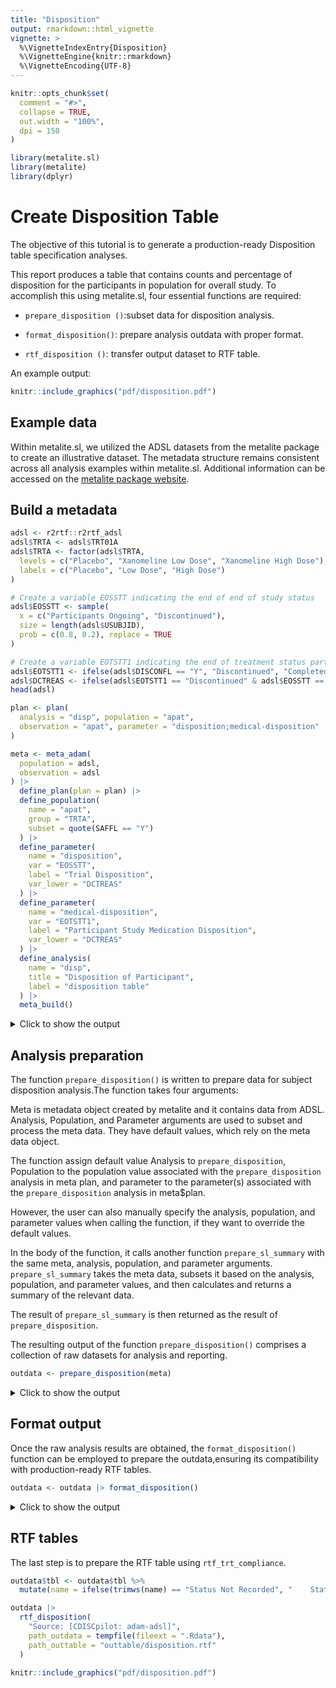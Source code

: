 ```yaml
---
title: "Disposition"
output: rmarkdown::html_vignette
vignette: >
  %\VignetteIndexEntry{Disposition}
  %\VignetteEngine{knitr::rmarkdown}
  %\VignetteEncoding{UTF-8}
---
```


```r
knitr::opts_chunk$set(
  comment = "#>",
  collapse = TRUE,
  out.width = "100%",
  dpi = 150
)
```

```r
library(metalite.sl)
library(metalite)
library(dplyr)
```



# Create Disposition Table

The objective of this tutorial is to generate a production-ready Disposition table specification analyses.

This report produces a table that contains counts and percentage of disposition for the participants in population for overall study.
To accomplish this using metalite.sl, four essential functions are required:

- `prepare_disposition ()`:subset data for disposition analysis.

- `format_disposition()`: prepare analysis outdata with proper format.

- `rtf_disposition ()`: transfer output dataset to RTF table.

An example output:

```r
knitr::include_graphics("pdf/disposition.pdf")
```


## Example data

Within metalite.sl, we utilized the ADSL datasets from the metalite
package to create an illustrative dataset.
The metadata structure remains consistent across all analysis examples
within metalite.sl.
Additional information can be accessed on the
[metalite package website](https://merck.github.io/metalite/articles/metalite.html).

## Build a metadata


```r
adsl <- r2rtf::r2rtf_adsl
adsl$TRTA <- adsl$TRT01A
adsl$TRTA <- factor(adsl$TRTA,
  levels = c("Placebo", "Xanomeline Low Dose", "Xanomeline High Dose"),
  labels = c("Placebo", "Low Dose", "High Dose")
)

# Create a variable EOSSTT indicating the end of end of study status
adsl$EOSSTT <- sample(
  x = c("Participants Ongoing", "Discontinued"),
  size = length(adsl$USUBJID),
  prob = c(0.8, 0.2), replace = TRUE
)

# Create a variable EOTSTT1 indicating the end of treatment status part 1
adsl$EOTSTT1 <- ifelse(adsl$DISCONFL == "Y", "Discontinued", "Completed")
adsl$DCTREAS <- ifelse(adsl$EOTSTT1 == "Discontinued" & adsl$EOSSTT == "Discontinued", adsl$DCREASCD, NA)
head(adsl)
```

```r
plan <- plan(
  analysis = "disp", population = "apat",
  observation = "apat", parameter = "disposition;medical-disposition"
)
```


```r
meta <- meta_adam(
  population = adsl,
  observation = adsl
) |>
  define_plan(plan = plan) |>
  define_population(
    name = "apat",
    group = "TRTA",
    subset = quote(SAFFL == "Y")
  ) |>
  define_parameter(
    name = "disposition",
    var = "EOSSTT",
    label = "Trial Disposition",
    var_lower = "DCTREAS"
  ) |>
  define_parameter(
    name = "medical-disposition",
    var = "EOTSTT1",
    label = "Participant Study Medication Disposition",
    var_lower = "DCTREAS"
  ) |>
  define_analysis(
    name = "disp",
    title = "Disposition of Participant",
    label = "disposition table"
  ) |>
  meta_build()
```

<details>
<summary>Click to show the output</summary>
```r
meta
```
</details>

## Analysis preparation

The function `prepare_disposition()` is written to prepare data for subject disposition analysis.The function takes four arguments:

Meta is metadata object created by metalite and it contains data from ADSL.
Analysis, Population, and Parameter arguments are used to subset and process the meta data. They have default values, which rely on the meta data object.

The function assign default value Analysis to `prepare_disposition`, Population to the population value associated with the `prepare_disposition` analysis in meta plan, and parameter to the parameter(s) associated with the `prepare_disposition` analysis in meta$plan.

However, the user can also manually specify the analysis, population, and parameter values when calling the function, if they want to override the default values.

In the body of the function, it calls another function `prepare_sl_summary` with the same meta, analysis, population, and parameter arguments.
`prepare_sl_summary` takes the meta data, subsets it based on the analysis, population, and parameter values, and then calculates and returns a summary of the relevant data.

The result of `prepare_sl_summary` is then returned as the result of `prepare_disposition`.

The resulting output of the function `prepare_disposition()` comprises
a collection of raw datasets for analysis and reporting.

```r
outdata <- prepare_disposition(meta)
```

<details>
<summary>Click to show the output</summary>
```r
outdata
```
- `parameter`: parameter name

```r
outdata$parameter
```
- `n`: number of participants in population

```r
outdata$n
```

The resulting dataset contains frequently used statistics,
with variables indexed according to the order specified in `outdata$group`.

```r
outdata$group
```

- `char_n`: number of participants completed vs not completed in each parameter

```r
outdata$char_n
```

- `char_var` : name of parameter

```r
outdata$char_var
```

- `char_prop` : proportion of subject with disposition

```r
outdata$char_prop
```
</details>

## Format output

Once the raw analysis results are obtained,
the `format_disposition()` function can be employed to prepare the outdata,ensuring its compatibility with production-ready RTF tables.

```r
outdata <- outdata |> format_disposition()
```

<details>
<summary>Click to show the output</summary>
```r
outdata$tbl
```
</details>


## RTF tables

The last step is to prepare the RTF table using `rtf_trt_compliance`.

```r
outdata$tbl <- outdata$tbl %>%
  mutate(name = ifelse(trimws(name) == "Status Not Recorded", "    Status Not Recorded", name))

outdata |>
  rtf_disposition(
    "Source: [CDISCpilot: adam-adsl]",
    path_outdata = tempfile(fileext = ".Rdata"),
    path_outtable = "outtable/disposition.rtf"
  )
```

```r
knitr::include_graphics("pdf/disposition.pdf")
```

